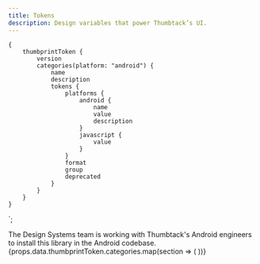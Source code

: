 ```yaml
---
title: Tokens
description: Design variables that power Thumbtack’s UI.
---
```



    {
        thumbprintToken {
            version
            categories(platform: "android") {
                name
                description
                tokens {
                    platforms {
                        android {
                            name
                            value
                            description
                        }
                        javascript {
                            value
                        }
                    }
                    format
                    group
                    deprecated
                }
            }
        }
    }
`;

<TabNav />

<PackageTable
    version={props.data.thumbprintToken.version}
    packageName="ThumbprintTokens"
    sourceDirectory="https://github.com/thumbtack/thumbprint-tokens"
    platform="android"
    importStatement="import com.github.thumbtack.thumbprinttokens.R"
/>

<Alert type="warning" title="Not yet available in Thumbtack's Android codebase">
    The Design Systems team is working with Thumbtack's Android engineers to install this
    library in the Android codebase.
</Alert>

<div>
    {props.data.thumbprintToken.categories.map(section => (
        <TokenSection section={section} key={section.name} platform="android" />
    ))}
</div>
